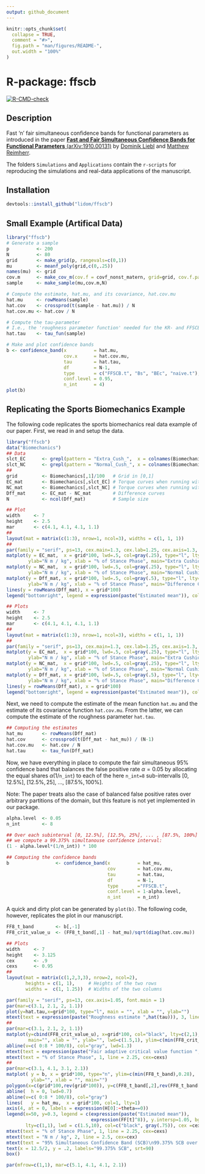 ```yaml
---
output: github_document
---
```


<!-- README.md is generated from README.Rmd. Please edit that file -->

```r
knitr::opts_chunk$set(
  collapse = TRUE,
  comment = "#>",
  fig.path = "man/figures/README-",
  out.width = "100%"
)
```

# R-package: ffscb

<!-- badges: start -->

[![R-CMD-check](https://github.com/lidom/ffscb/workflows/R-CMD-check/badge.svg)](https://github.com/lidom/ffscb/actions)

<!-- badges: end -->


## Description 
Fast 'n' fair simultaneous confidence bands for functional parameters as introduced in the paper [**Fast and Fair Simultaneous Confidence Bands for Functional Parameters** (arXiv:1910.00131)](https://arxiv.org/abs/1910.00131) by [Dominik Liebl](www.dliebl.com) and [Matthew Reimherr](http://www.personal.psu.edu/mlr36/).

The folders `Simulations` and `Applications` contain the `r-scripts` for reproducing the simulations and real-data applications of the manuscript.

## Installation 
```r
devtools::install_github("lidom/ffscb")
```



## Small Example (Artifical Data)


```r
library("ffscb")
# Generate a sample
p          <- 200 
N          <- 80 
grid       <- make_grid(p, rangevals=c(0,1))
mu         <- meanf_poly(grid,c(0,.25)) 
names(mu)  <- grid
cov.m      <- make_cov_m(cov.f = covf_nonst_matern, grid=grid, cov.f.params=c(2, 1/4, 1/4))
sample     <- make_sample(mu,cov.m,N)

# Compute the estimate, hat.mu, and its covariance, hat.cov.mu
hat.mu     <- rowMeans(sample)
hat.cov    <- crossprod(t(sample - hat.mu)) / N
hat.cov.mu <- hat.cov / N

# Compute the tau-parameter 
# I.e., the 'roughness parameter function' needed for the KR- and FFSCB-bands
hat.tau    <- tau_fun(sample)

# Make and plot confidence bands
b <- confidence_band(x          = hat.mu, 
                     cov.x      = hat.cov.mu, 
                     tau        = hat.tau, 
                     df         = N-1,
                     type       = c("FFSCB.t", "Bs", "BEc", "naive.t"),
                     conf.level = 0.95, 
                     n_int      = 4)
plot(b)
```



<!-- Legend for band-`type`: -->

<!-- |Argument   | Description -->
<!-- |:-----------|:-------------- -->
<!-- |`FFSCB.t`  | Our fast 'n' fair simultaneous confidence band based on the $t$-distribution -->
<!-- |`FFSCB.z`  | Our fast 'n' fair simultaneous confidence band based on the normal distribution -->
<!-- |`Bs`       | Bootstrap based simultaneous confidence band similar to [Degras (2011)](http://www3.stat.sinica.edu.tw/statistica/j21n4/j21n412/j21n412.html) -->
<!-- |`BEc`      | Simultaneous confidence band of [Choi and Reimherr (2018)](https://rss.onlinelibrary.wiley.com/doi/full/10.1111/rssb.12239) -->
<!-- |`naive.t`  | Naive pointwise confidence band (not a simultaneous confidence band) -->


## Replicating the Sports Biomechanics Example

The following code replicates the sports biomechanics real data example of our paper. First, we read in and setup the data. 

```r
library("ffscb")
data("Biomechanics")
## Data
slct_EC      <- grepl(pattern = "Extra_Cush_",  x = colnames(Biomechanics))
slct_NC      <- grepl(pattern = "Normal_Cush_", x = colnames(Biomechanics))
##
grid         <- Biomechanics[,1]/100   # Grid in [0,1]  
EC_mat       <- Biomechanics[,slct_EC] # Torque curves when running with extra  cushioned running shoes
NC_mat       <- Biomechanics[,slct_NC] # Torque curves when running with normal cushioned running shoes
Dff_mat      <- EC_mat - NC_mat        # Difference curves
N            <- ncol(Dff_mat)          # Sample size

## Plot
width     <- 7
height    <- 2.5
mar       <- c(4.1, 4.1, 4.1, 1.1)
##
layout(mat = matrix(c(1:3), nrow=1, ncol=3), widths = c(1, 1, 1))  
##
par(family = "serif", ps=13, cex.main=1.3, cex.lab=1.25, cex.axis=1.3, font.main = 1, mar=mar)
matplot(y = EC_mat,  x = grid*100, lwd=.5, col=gray(.25), type="l", lty=1, 
        ylab="N m / kg", xlab = "% of Stance Phase", main="Extra Cushioned\nRunning Shoe")
matplot(y = NC_mat,  x = grid*100, lwd=.5, col=gray(.25), type="l", lty=1, 
        ylab="N m / kg", xlab = "% of Stance Phase", main="Normal Cushioned\nRunning Shoe")
matplot(y = Dff_mat, x = grid*100, lwd=.5, col=gray(.5), type="l", lty=1, ylim = c(-0.25, max(Dff_mat)), 
        ylab="N m / kg", xlab = "% of Stance Phase", main="Difference Curves\n(Extra - Normal)")
lines(y = rowMeans(Dff_mat), x = grid*100)
legend("bottomright", legend = expression(paste("Estimated mean")), col="black", lty=1, bty="n", lwd = 1.5, cex=1.3)
```


```r
## Plots
width     <- 7
height    <- 2.5
mar       <- c(4.1, 4.1, 4.1, 1.1)
##
layout(mat = matrix(c(1:3), nrow=1, ncol=3), widths = c(1, 1, 1))  
##
par(family = "serif", ps=13, cex.main=1.3, cex.lab=1.25, cex.axis=1.3, font.main = 1, mar=mar)
matplot(y = EC_mat,  x = grid*100, lwd=.5, col=gray(.25), type="l", lty=1, 
        ylab="N m / kg", xlab = "% of Stance Phase", main="Extra Cushioned\nRunning Shoe")
matplot(y = NC_mat,  x = grid*100, lwd=.5, col=gray(.25), type="l", lty=1, 
        ylab="N m / kg", xlab = "% of Stance Phase", main="Normal Cushioned\nRunning Shoe")
matplot(y = Dff_mat, x = grid*100, lwd=.5, col=gray(.5), type="l", lty=1, ylim = c(-0.25, max(Dff_mat)), 
        ylab="N m / kg", xlab = "% of Stance Phase", main="Difference Curves\n(Extra - Normal)")
lines(y = rowMeans(Dff_mat), x = grid*100)
legend("bottomright", legend = expression(paste("Estimated mean")), col="black", lty=1, bty="n", lwd = 1.5, cex=1.3)
```


Next, we need to compute the estimate of the mean function `hat.mu` and the estimate of its covariance function `hat.cov.mu`. From the latter, we can compute the estimate of the roughness parameter `hat.tau`. 

```r
## Computing the estimates
hat_mu       <- rowMeans(Dff_mat)
hat.cov      <- crossprod(t(Dff_mat - hat_mu)) / (N-1)
hat.cov.mu   <- hat.cov / N
hat.tau      <- tau_fun(Dff_mat) 
```

Now, we have everything in place to compute the fair simultaneous 95% confidence band that balances the false positive rate $\alpha=0.05$ by allocating the equal shares $\alpha (1/\texttt{n_int})$ to each of the here `n_int=8` sub-intervalls $[0,12.5\%]$, $[12.5\%, 25]$, ..., $[87.5\%, 100\%]$. 

Note: The paper treats also the case of balanced false positive rates over arbitrary partitions of the domain, but this feature is not yet implemented in our package. 

```r
alpha.level  <- 0.05
n_int        <- 8

## Over each subinterval [0, 12.5%], [12.5%, 25%], ... , [87.5%, 100%]  
## we compute a 99.375% simultanouse confidence interval:
(1 - alpha.level*(1/n_int)) * 100 

## Computing the confidence bands
b                 <- confidence_band(x          = hat_mu, 
                                     cov        = hat.cov.mu, 
                                     tau        = hat.tau, 
                                     df         = N-1, 
                                     type       ="FFSCB.t", 
                                     conf.level = 1-alpha.level, 
                                     n_int      = n_int)
```

A quick and dirty plot can be generated by `plot(b)`. The following code, however, replicates the plot in our manuscript.

```r
FF8_t_band        <- b[,-1] 
FF8_crit_value_u  <- (FF8_t_band[,1] - hat_mu)/sqrt(diag(hat.cov.mu))

## Plots
width     <- 7
height    <- 3.125
cex       <- .9
cexs      <- 0.95
##
layout(mat = matrix(c(1,2,3,3), nrow=2, ncol=2),
       heights = c(1, 1),     # Heights of the two rows
       widths =  c(1, 1.25))  # Widths of the two columns

par(family = "serif", ps=13, cex.axis=1.05, font.main = 1)
par(mar=c(3.1, 2.1, 2, 1.1))
plot(y=hat.tau,x=grid*100, type="l", main = "", xlab = "", ylab="")
mtext(text = expression(paste("Roughness estimate ",hat(tau))), 3, line = 0.4, adj = 0, cex=cex)
##
par(mar=c(3.1, 2.1, 2, 1.1))
matplot(y=cbind(FF8_crit_value_u), x=grid*100, col="black", lty=c(2,1), type = "l", 
        main="", xlab = "", ylab="", lwd=c(1.5,1), ylim=c(min(FF8_crit_value_u),4.1))
abline(v=c( 0:8 * 100/8), col="gray", lwd=1.3)
mtext(text = expression(paste("Fair adaptive critical value function ", hat(u)[alpha/2]^"*")), 3, line = 0.4, adj = 0, cex=cex)
mtext(text = "% of Stance Phase", 1, line = 2.25, cex=cexs)
## 
par(mar=c(3.1, 4.1, 3.1, 2.1))
matplot( y = b, x = grid*100, type="n", ylim=c(min(FF8_t_band),0.28), 
         ylab="", xlab = "", main="")
polygon(x=c(grid*100,rev(grid*100)), y=c(FF8_t_band[,2],rev(FF8_t_band[,1])), col = gray(.75), border = gray(.75))
abline(  h = 0, lwd=0.7)
abline(v=c( 0:8 * 100/8), col="gray")
lines(   y = hat_mu,  x = grid*100, col=1, lty=1)
axis(4, at = 0, labels = expression(H[0]:~theta==0))
legend(x=50, y=0.3, legend = c(expression(paste("Estimated mean")), 
                               expression(FF[t]^8)), y.intersp=1.05, bg="white", box.col = "white",
       lty=c(1,1), lwd = c(1.5,10), col=c("black", gray(.75)), cex =cexs, seg.len=2)
mtext(text = "% of Stance Phase", 1, line = 2.25, cex=cexs)
mtext(text = "N m / kg", 2, line = 2.5, cex=cex)
mtext(text = "95% Simultaneous Confidence Band (SCB)\n99.375% SCB over each subinterval", 3, line = 0.4, cex=cex)
text(x = 12.5/2, y = .2, labels="99.375% SCB", srt=90)
box()
```

```r
par(mfrow=c(1,1), mar=c(5.1, 4.1, 4.1, 2.1))
```




